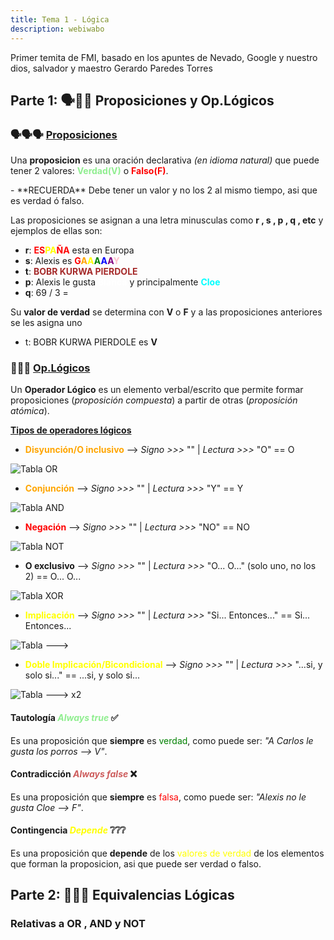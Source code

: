 ```yaml
---
title: Tema 1 - Lógica
description: webiwabo
---
```



Primer temita de FMI, basado en los apuntes de Nevado, Google y nuestro dios, salvador y maestro Gerardo Paredes Torres

## Parte 1: 🗣️🟰🧮 Proposiciones y Op.Lógicos

### 🗣️🗣️🗣️ <u>Proposiciones</u>

Una **proposicion** es una oración declarativa *(en idioma natural)* que puede tener 2 valores: **<span style="color:lightgreen">Verdad(V)</span>** o **<span style="color:red">Falso(F)</span>**.

<Aside>
  - **RECUERDA** Debe tener un valor y no los 2 al mismo tiempo, asi que es verdad ó falso.
</Aside>

Las proposiciones se asignan a una letra minusculas como **r , s , p , q , etc** y ejemplos de ellas son:

- **r**: **<span style="color:red">ES</span>****<span style="color:yellow">PA</span>****<span style="color:red">ÑA</span>** esta en Europa
- **s**: Alexis es **<span style="color:red">G</span>****<span style="color:orange">A</span>****<span style="color:yellow">A</span>****<span style="color:green">A</span>****<span style="color:blue">A</span>****<span style="color:purple">A</span>****<span style="color:pink">Y</span>**
- **t**: **<span style="color:brown">BOBR KURWA PIERDOLE</span>**
- **p**: Alexis le gusta **<span style="color:white">Blanca</span>** y principalmente **<span style="color:cyan">Cloe</span>**
- **q**: 69 / 3 = <Latex formula="\nexists"/>

Su **valor de verdad** se determina con **V** o **F** y a las proposiciones anteriores se les asigna uno

- t: BOBR KURWA PIERDOLE es **V**

### 🧮🧮🧮 <u>Op.Lógicos</u>

Un **Operador Lógico** es un elemento verbal/escrito que permite formar proposiciones (*proposición compuesta*) a partir de otras (*proposición atómica*).

**<u> Tipos de operadores lógicos </u>**

* **<span style="color:orange">Disyunción/O inclusivo</span>** --> *Signo >>>* "<Latex formula="\lor"/>" | *Lectura >>>* "O"
<Latex formula="\Longrightarrow"/> <Latex formula="\lor"/> == O

![Tabla OR](@assets/tabla_or.webp)

* **<span style="color:orange">Conjunción</span>** --> *Signo >>>* "<Latex formula="\land"/>" | *Lectura >>>* "Y"
<Latex formula="\Longrightarrow"/> <Latex formula="\land"/> == Y

![Tabla AND](@assets/tabla_and.webp)

* **<span style="color:red">Negación</span>** --> *Signo >>>* "<Latex formula="\neg"/>" | *Lectura >>>* "NO"
<Latex formula="\Longrightarrow"/> <Latex formula="\neg"/> == NO

![Tabla NOT](@assets/tabla_not.webp)

* **O exclusivo** --> *Signo >>>* "<Latex formula="\oplus"/>" | *Lectura >>>* "O... O..." (solo uno, no los 2)
<Latex formula="\Longrightarrow"/> <Latex formula="\oplus"/> == O... O...

![Tabla XOR](@assets/tabla_xor.jpg)

* **<span style="color:yellow">Implicación</span>** --> *Signo >>>* "<Latex formula="\longrightarrow"/>" | *Lectura >>>* "Si... Entonces..."
<Latex formula="\Longrightarrow"/> <Latex formula="\longrightarrow"/> == Si... Entonces...

![Tabla --->](@assets/tabla_implicacion.webp)

* **<span style="color:yellow">Doble Implicación/Bicondicional</span>** --> *Signo >>>* "<Latex formula="\longleftrightarrow"/>" | *Lectura >>>* "...si, y solo si..."
<Latex formula="\Longrightarrow"/> <Latex formula="\longleftrightarrow"/> == ...si, y solo si...

![Tabla ---> x2](@assets/tabla_biimplicacion.webp)

#### Tautología *<span style="color:lightgreen">Always true</span>* ✅
Es una proposición que **siempre** es <span style="color:green">verdad</span>, como puede ser: *"A Carlos le gusta los porros --> V"*.

#### Contradicción *<span style="color:indianred">Always false</span>* ❌
Es una proposición que **siempre** es <span style="color:red">falsa</span>, como puede ser: *"Alexis no le gusta Cloe --> F"*.

#### Contingencia *<span style="color:yellow">Depende</span>* ❔❔❔
Es una proposición que **depende** de los <span style="color:yellow">valores de verdad</span> de los elementos que forman la proposicion, asi que puede ser verdad o falso.

## Parte 2: 🥐🥐🥐 Equivalencias Lógicas

### Relativas a **OR** , **AND** y **NOT**















